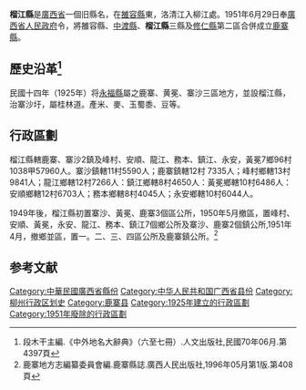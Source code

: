 '''榴江縣'''是[[廣西省|廣西省]]一個旧縣名，在[[雒容縣|雒容縣]]東，洛清江入柳江處。1951年6月29日奉[[廣西省人民政府|廣西省人民政府]]令，將雒容縣、[[中渡縣|中渡縣]]、'''榴江縣'''三縣及[[修仁縣|修仁縣]]第二區合併成立[[鹿寨縣|鹿寨縣]]。

== 歷史沿革<ref>段木干主編.《中外地名大辭典》（六至七冊）.人文出版社,民國70年06月.第4397頁</ref> ==
民國十四年（1925年）将[[永福縣|永福縣]]屬之鹿寨、黄冕、寨沙三區地方，並設榴江縣，治寨沙圩，屬桂林道。產米、麥、玉蜀黍、豆等。

== 行政區劃 ==
榴江縣轄鹿寨、寨沙2鎮及峰村、安順、龍江、務本、鎮江、永安，黃冕7鄉96村1038甲57960人。寨沙鎮轄11村5590人；鹿寨鎮轄12村 7335人；峰村鄉轄13村9841人；龍江鄉轄12村7266人：鎮江鄉轄8村4650人：黃冕鄉轄10村6486人：安順鄉轄12村6703人；務本鄉轄8村4045人；永安鄉轄10村6044人。

1949年後，榴江縣初置寨沙、黃冕、鹿寨3個區公所，1950年5月撤區，置峰村、安順、黃冕，永安、龍江、務本、鎮江7個鄉公所及寨沙、鹿寨2個鎮公所,1951年4月，撤鄉並區，置一。二、三、四區公所及鹿寨鎮公所。<ref>鹿寨地方志編纂委員會編.鹿寨縣誌.廣西人民出版社,1996年05月第1版.第408頁</ref>

== 参考文献 ==
<div class="references-small">
<references></references>
</div>

{{中華民國廣西省行政區劃}}
{{广西行政区划小作品}}

[[Category:中華民國廣西省縣份|Category:中華民國廣西省縣份]]
[[Category:中华人民共和国广西省县份|Category:中华人民共和国广西省县份]]
[[Category:柳州行政区划史|Category:柳州行政区划史]]
[[Category:鹿寨县|Category:鹿寨县]]
[[Category:1925年建立的行政區劃|Category:1925年建立的行政區劃]]
[[Category:1951年廢除的行政區劃|Category:1951年廢除的行政區劃]]